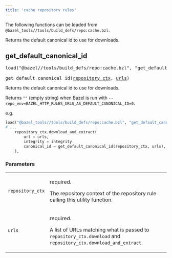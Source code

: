 ```yaml
---
title: 'cache repository rules'
---
```


The following functions can be loaded from
`@bazel_tools//tools/build_defs/repo:cache.bzl`.
<!-- Generated with Stardoc: http://skydoc.bazel.build -->

Returns the default canonical id to use for downloads.

<a id="get_default_canonical_id"></a>

## get_default_canonical_id

<pre>
load("@bazel//tools/build_defs/repo:cache.bzl", "get_default_canonical_id")

get_default_canonical_id(<a href="#get_default_canonical_id-repository_ctx">repository_ctx</a>, <a href="#get_default_canonical_id-urls">urls</a>)
</pre>

Returns the default canonical id to use for downloads.

Returns `""` (empty string) when Bazel is run with
`--repo_env=BAZEL_HTTP_RULES_URLS_AS_DEFAULT_CANONICAL_ID=0`.

e.g.
```python
load("@bazel_tools//tools/build_defs/repo:cache.bzl", "get_default_canonical_id")
# ...
    repository_ctx.download_and_extract(
        url = urls,
        integrity = integrity
        canonical_id = get_default_canonical_id(repository_ctx, urls),
    ),
```

### Parameters

<table class="params-table">
<colgroup>
<col class="col-param" />
<col class="col-description" />
</colgroup>
<tbody>
<tr id="get_default_canonical_id-repository_ctx">
<td><code>repository_ctx</code></td>
<td>

required.

<p>

The repository context of the repository rule calling this utility
function.

</p>
</td>
</tr>
<tr id="get_default_canonical_id-urls">
<td><code>urls</code></td>
<td>

required.

<p>

A list of URLs matching what is passed to `repository_ctx.download` and
`repository_ctx.download_and_extract`.

</p>
</td>
</tr>
</tbody>
</table>

